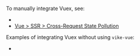 
<CommunityNote tool="vuex" url="https://vuex.vuejs.org" hasExtension={false} />

To manually integrate Vuex, see:
- <Link href="/store#ssr" doNotInferSectionTitle />
- [Vue > SSR > Cross-Request State Pollution](https://vuejs.org/guide/scaling-up/ssr.html#cross-request-state-pollution)

Examples of integrating Vuex without using <Link href="/vike-vue">`vike-vue`</Link>:
 - <Example timestamp="2023.10" repo="brillout/vike-with-vuex" />
